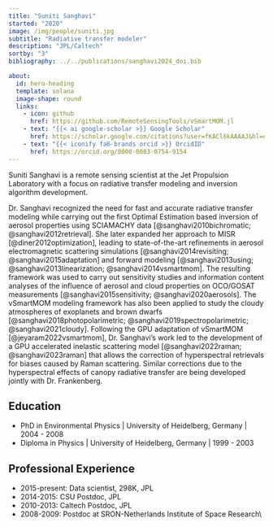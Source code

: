 ---
title: "Suniti Sanghavi"
started: "2020"
image: /img/people/suniti.jpg
subtitle: "Radiative transfer modeler"
description: "JPL/Caltech"
sortby: "3"
bibliography: ../../publications/sanghavi2024_doi.bib

about:
  id: hero-heading
  template: solana
  image-shape: round
  links:
    - icon: github
      href: https://github.com/RemoteSensingTools/vSmartMOM.jl
    - text: "{{< ai google-scholar >}} Google Scholar"
      href: https://scholar.google.com/citations?user=fKACl6kAAAAJ&hl=en
    - text: "{{< iconify fa6-brands orcid >}} OrcidID"
      href: https://orcid.org/0000-0003-0754-9154
---

Suniti Sanghavi is a remote sensing scientist at the Jet Propulsion Laboratory with a focus on radiative transfer modeling and inversion algorithm development.

Dr. Sanghavi recognized the need for fast and accurate radiative transfer modeling while carrying out the first Optimal Estimation based inversion of aerosol properties using SCIAMACHY data [@sanghavi2010bichromatic; @sanghavi2012retrieval]. She later expanded her approach to MISR [@diner2012optimization], leading to state-of-the-art refinements in aerosol electromagnetic scattering simulations [@sanghavi2014revisiting; @sanghavi2015adaptation] and forward modeling [@sanghavi2013using; @sanghavi2013linearization; @sanghavi2014vsmartmom]. The resulting framework was used to carry out sensitivity studies and information content analyses of the influence of aerosol and cloud properties on OCO/GOSAT measurements [@sanghavi2015sensitivity; @sanghavi2020aerosols]. The vSmartMOM modeling framework has also been applied to study the cloudy atmospheres of exoplanets and brown dwarfs [@sanghavi2018photopolarimetric; @sanghavi2019spectropolarimetric; @sanghavi2021cloudy]. Following the GPU adaptation of vSmartMOM [@jeyaram2022vsmartmom], Dr. Sanghavi's work led to the development of a GPU accelerated inelastic scattering model [@sanghavi2022raman; @sanghavi2023raman] that allows the correction of hyperspectral retrievals for biases caused by Raman scattering. Similar corrections due to the hyperspectral effects of canopy radiative transfer are being developed jointly with Dr. Frankenberg.

## Education

-   [PhD in Environmental Physics]{.fw-bold} \| University of Heidelberg, Germany \| 2004 - 2008
-   [Diploma in Physics]{.fw-bold} \| University of Heidelberg, Germany \| 1999 - 2003

## Professional Experience

-   [2015-present:]{.fw-bold} Data scientist, 298K, JPL
-   [2014-2015:]{.fw-bold} CSU Postdoc, JPL
-   [2010-2013:]{.fw-bold} Caltech Postdoc, JPL
-   [2008-2009:]{.fw-bold} Postdoc at SRON-Netherlands Institute of Space Research\\